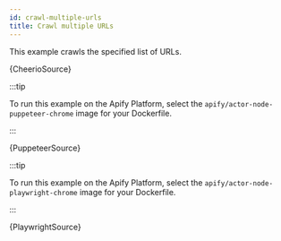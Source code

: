 ```yaml
---
id: crawl-multiple-urls
title: Crawl multiple URLs
---
```




This example crawls the specified list of URLs.

<Tabs groupId="crawler-type">

<TabItem value="cheerio_crawler" label="Cheerio Crawler" default>

<RunnableCodeBlock className="language-js" type="cheerio">
	{CheerioSource}
</RunnableCodeBlock>

</TabItem>

<TabItem value="puppeteer_crawler" label="Puppeteer Crawler">

:::tip

To run this example on the Apify Platform, select the `apify/actor-node-puppeteer-chrome` image for your Dockerfile.

:::

<RunnableCodeBlock className="language-js" type="puppeteer">
	{PuppeteerSource}
</RunnableCodeBlock>

</TabItem>

<TabItem value="playwright_crawler" label="Playwright Crawler">

:::tip

To run this example on the Apify Platform, select the `apify/actor-node-playwright-chrome` image for your Dockerfile.

:::

<RunnableCodeBlock className="language-js" type="playwright">
	{PlaywrightSource}
</RunnableCodeBlock>

</TabItem>

</Tabs>
